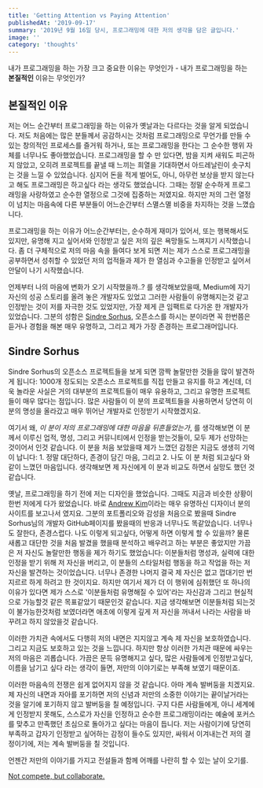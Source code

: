 ```yaml
---
title: 'Getting Attention vs Paying Attention'
publishedAt: '2019-09-17'
summary: '2019년 9월 16일 당시, 프로그래밍에 대한 저의 생각을 담은 글입니다.'
image: ''
category: 'thoughts'
---
```


내가 프로그래밍을 하는 가장 크고 중요한 이유는 무엇인가 - 내가 프로그래밍을 하는 **본질적인** 이유는 무엇인가?

## 본질적인 이유

저는 어느 순간부터 프로그래밍을 하는 이유가 옛날과는 다르다는 것을 알게 되었습니다. 저도 처음에는 많은 분들께서 공감하시는 것처럼 프로그래밍으로 무언가를 만들 수 있는 창의적인 프로세스를 즐거워 하거나, 또는 프로그래밍을 한다는 그 순수한 행위 자체를 너무나도 좋아했었습니다. 프로그래밍을 할 수 만 있다면, 밤을 지켜 새워도 피곤하지 않았고, 오히려 프로젝트를 끝낼 때 느끼는 희열을 기대하면서 아드레날린이 솟구치는 것을 느낄 수 있었습니다. 심지어 돈을 적게 벌어도, 아니, 아무런 보상을 받지 않는다고 해도 프로그래밍은 하고싶다 라는 생각도 했었습니다. 그때는 정말 순수하게 프로그래밍을 사랑하였고 순수한 열정으로 그것에 집중하는 저였지요. 하지만 저의 그런 열정이 넘치는 마음속에 다른 부분들이 어느순간부터 스멸스멸 비중을 차지하는 것을 느꼈습니다.

프로그래밍을 하는 이유가 어느순간부터는, 순수하게 재미가 있어서, 또는 행복해서도 있지만, 유명해 지고 싶어서와 인정받고 싶은 저의 깊은 욕망들도 느껴지기 시작했습니다. 좀 더 구체적으로 저의 마음 속을 들여다 보게 되면 저는 제가 스스로 프로그래밍을 공부하면서 성취할 수 있었던 저의 업적들과 제가 한 열심과 수고들을 인정받고 싶어서 안달이 나기 시작했습니다.

언제부터 나의 마음에 변화가 오기 시작했을까..? 를 생각해보았을때, Medium에 자기 자신의 성공 스토리를 올려 놓은 개발자도 있었고 그러한 사람들이 유명해지는것 같고 인정받는 것이 저를 자극한 것도 있었지만, 가장 제게 큰 임팩트로 다가온 한 개발자가 있었습니다. 그분의 성함은 [Sindre Sorhus](https://sindresorhus.com/), 오픈소스를 하시는 분이라면 꼭 한번쯤은 듣거나 경험을 해본 매우 유명하고, 그리고 제가 가장 존경하는 프로그래머입니다.

## Sindre Sorhus

Sindre Sorhus의 오픈소스 프로젝트들을 보게 되면 깜짝 놀랄만한 것들을 많이 발견하게 됩니다: 1000개 정도되는 오픈소스 프로젝트를 직접 만들고 유지를 하고 계신데, 더욱 놀라운 사실은 거의 대부분의 프로젝트들이 매우 유용하고, 그리고 유명한 프로젝트들이 매우 많다는 점입니다. 많은 사람들이 이 분의 프로젝트들을 사용하면서 당연히 이 분의 명성을 올라갔고 매우 뛰어난 개발자로 인정받기 시작했겠지요. 

여기서 왜, _이 분이 저의 프로그래밍에 대한 마음을 뒤흔들었는가_, 를 생각해보면 이 분께서 이루신 업적, 명성, 그리고 커뮤니티에서 인정을 받는것들이, 모두 제가 선망하는 것이어서 인것 같습니다. 이 분을 처음 보았을때 제가 느꼈던 감정은 지금도 생생히 기억이 납니다: 1. 정말 대단하다, 존경이 담긴 마음, 그리고 2. 나도 이 분 처럼 되고싶다 와 같이 느꼈던 마음입니다. 생각해보면 제 자신에게 이 분과 비교도 하면서 실망도 했던 것 같습니다.

옛날, 프로그래밍을 하기 전에 저는 디자인을 했었습니다. 그때도 지금과 비슷한 상황이 한번 저에게 다가 왔었습니다. 바로 [Andrew Kim](http://www.minimallyminimal.com/)이라는 매우 유명하신 디자이너 분의 사이트를 보고나서 였지요. 그분의 포트폴리오와 감성을 처음으로 봤을때 Sindre Sorhus님의 개발자 GitHub페이지를 봤을때의 반응과 너무나도 똑같았습니다. 너무나도 잘한다, 존경스럽다. 나도 이렇게 되고싶다, 어떻게 하면 이렇게 할 수 있을까? 물론 새롭고 대단한 것을 처음 발겼을 했을때 분석하고 배우려고 하는 부분은 좋았지만 가끔은 저 자신도 놀랄만한 행동을 제가 하기도 했었습니다: 이분들처럼 명성과, 실력에 대한 인정을 받기 위해 저 자신을 버리고, 이 분들의 스타일처럼 행동을 하고 작업을 하는 저 자신을 발견하는 것이었습니다. 너무나 존경한 나머지 결국 제 자신은 없고 껍대기만 번지르르 하게 하려고 한 것이지요. 하지만 여기서 제가 더 이 행위에 심취했던 또 하나의 이유가 있다면 제가 스스로 '이분들처럼 유명해질 수 있어'라는 자신감과 그리고 현실적으로 가능할것 같은 목표같았기 때문인것 같습니다. 지금 생각해보면 이분들처럼 되는것이 불가능한것처럼 보였더라면 애초에 이렇게 깊게 저 자신을 꺼내서 나라는 사람을 바꾸려고 하지 않았을것 같습니다.

이러한 가치관 속에서도 다행히 저의 내면은 지지않고 계속 제 자신을 보호하였습니다. 그리고 지금도 보호하고 있는 것을 느낍니다. 하지만 항상 이러한 가치관 때문에 싸우는 저의 마음은 괴롭습니다. 가끔은 문득 유명해지고 싶다, 많은 사람들에게 인정받고싶다, 이름을 남기고 싶다 라는 생각이 들면, 저만의 이야기로는 부족해 보였기 때문이죠.

이러한 마음속의 전쟁은 쉽게 없어지지 않을 것 같습니다. 아마 계속 발버둥을 치겠지요. 제 자신의 내면과 자아를 포기하면 저의 신념과 저만의 소중한 이야기는 끝이날거라는 것을 알기에 포기하지 않고 발버둥을 칠 예정입니다. 구지 다른 사람들에게, 아니 세계에게 인정받지 못해도, 스스로가 자신을 인정하고 순수한 프로그래밍이라는 예술에 포커스를 맞추고 만족했던 초심으로 돌아가고 싶다는 마음이 듭니다. 저는 사람이기에 당연히 부족하고 갑자기 인정받고 싶어하는 감정이 들수도 있지만, 싸워서 이겨내는건 저의 결정이기에, 저는 계속 발버둥을 칠 것입니다.

언젠간 저만의 이야기를 가지고 전설들과 함께 어깨를 나란히 할 수 있는 날이 오기를.

[Not compete, but collaborate.](https://youtu.be/3VTsIju1dLI)
